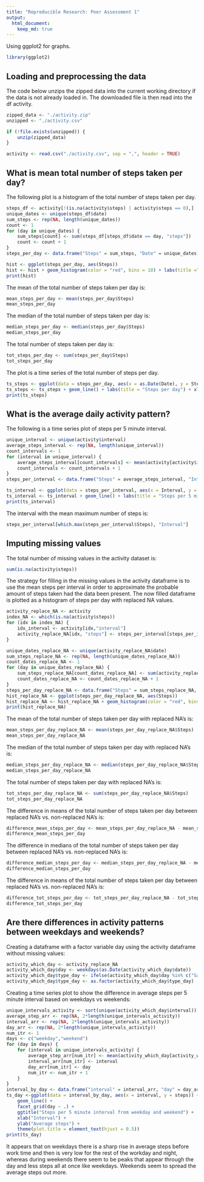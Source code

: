 ```yaml
---
title: "Reproducible Research: Peer Assessment 1"
output: 
  html_document:
    keep_md: true
---
```


Using ggplot2 for graphs.
```r
library(ggplot2)
```

## Loading and preprocessing the data

The code below unzips the zipped data into the current working directory if the
data is not already loaded in. The downloaded file is then read into the df activity.
```r
zipped_data <- "./activity.zip"
unzipped <- "./activity.csv"

if (!file.exists(unzipped)) {
    unzip(zipped_data)
}

activity <- read.csv("./activity.csv", sep = ",", header = TRUE)
```

## What is mean total number of steps taken per day?

The following plot is a histogram of the total number of steps taken per day.
```r
steps_df <- activity[!(is.na(activity$steps) | activity$steps == 0),]
unique_dates <- unique(steps_df$date)
sum_steps <- rep(NA, length(unique_dates))
count <- 1
for (day in unique_dates) {
    sum_steps[count] <- sum(steps_df[steps_df$date == day, "steps"])
    count <- count + 1
}
steps_per_day <- data.frame("Steps" = sum_steps, "Date" = unique_dates)

hist <- ggplot(steps_per_day, aes(Steps))
hist <- hist + geom_histogram(color = "red", bins = 10) + labs(title ="Steps per day")
print(hist)
```

The mean of the total number of steps taken per day is:
```r
mean_steps_per_day <- mean(steps_per_day$Steps)
mean_steps_per_day
```
The median of the total number of steps taken per day is:
```r
median_steps_per_day <- median(steps_per_day$Steps)
median_steps_per_day
```
The total number of steps taken per day is:
```r
tot_steps_per_day <- sum(steps_per_day$Steps)
tot_steps_per_day
```


The plot is a time series of the total number of steps per day.
```r
ts_steps <- ggplot(data = steps_per_day, aes(x = as.Date(Date), y = Steps))
ts_steps <- ts_steps + geom_line() + labs(title = "Steps per day") + xlab("Steps") + ylab("Count")
print(ts_steps)
```

## What is the average daily activity pattern?

The following is a time series plot of steps per 5 minute interval.
```r
unique_interval <- unique(activity$interval)
average_steps_interval <- rep(NA, length(unique_interval))
count_intervals <- 1
for (interval in unique_interval) {
    average_steps_interval[count_intervals] <- mean(activity[activity$interval == interval, "steps"], na.rm = TRUE)
    count_intervals <- count_intervals + 1
}
steps_per_interval <- data.frame("Steps" = average_steps_interval, "Interval" = unique_interval)

ts_interval <- ggplot(data = steps_per_interval, aes(x = Interval, y = Steps))
ts_interval <- ts_interval + geom_line() + labs(title = "Steps per 5 min interval")
print(ts_interval)
```

The interval with the mean maximum number of steps is:
```r
steps_per_interval[which.max(steps_per_interval$Steps), "Interval"]
```

## Imputing missing values

The total number of missing values in the activity dataset is:
```r
sum(is.na(activity$steps))
```

The strategy for filling in the missing values in the activity dataframe is to use the mean steps per 
interval in order to approximate the probable amount of steps taken had the data been present. The now
filled dataframe is plotted as a histogram of steps per day with replaced NA values.
```r
activity_replace_NA <- activity
index_NA <- which(is.na(activity$steps))
for (idx in index_NA) {
    idx_interval <- activity[idx,"interval"]
    activity_replace_NA[idx, "steps"] <- steps_per_interval[steps_per_interval$Interval == idx_interval,"Steps"]
}

unique_dates_replace_NA <- unique(activity_replace_NA$date)
sum_steps_replace_NA <- rep(NA, length(unique_dates_replace_NA))
count_dates_replace_NA <- 1
for (day in unique_dates_replace_NA) {
    sum_steps_replace_NA[count_dates_replace_NA] <- sum(activity_replace_NA[activity_replace_NA$date == day, "steps"])
    count_dates_replace_NA <- count_dates_replace_NA + 1
}
steps_per_day_replace_NA <- data.frame("Steps" = sum_steps_replace_NA, "Date" = unique_dates_replace_NA)
hist_replace_NA <- ggplot(steps_per_day_replace_NA, aes(Steps))
hist_replace_NA <- hist_replace_NA + geom_histogram(color = "red", bins = 10) + labs(title ="Steps per day with replaced NA")
print(hist_replace_NA)
```

The mean of the total number of steps taken per day with replaced NA's is:
```r
mean_steps_per_day_replace_NA <- mean(steps_per_day_replace_NA$Steps)
mean_steps_per_day_replace_NA
```
The median of the total number of steps taken per day with replaced NA's is:
```r
median_steps_per_day_replace_NA <- median(steps_per_day_replace_NA$Steps)
median_steps_per_day_replace_NA
```
The total number of steps taken per day with replaced NA's is:
```r
tot_steps_per_day_replace_NA <- sum(steps_per_day_replace_NA$Steps)
tot_steps_per_day_replace_NA
```

The difference in means of the total number of steps taken per day between replaced NA's vs. non-replaced NA's is:
```r
difference_mean_steps_per_day <- mean_steps_per_day_replace_NA - mean_steps_per_day
difference_mean_steps_per_day
```
The difference in medians of the total number of steps taken per day between replaced NA's vs. non-replaced NA's is:
```r
difference_median_steps_per_day <- median_steps_per_day_replace_NA - median_steps_per_day
difference_median_steps_per_day
```
The difference in means of the total number of steps taken per day between replaced NA's vs. non-replaced NA's is:
```r
difference_tot_steps_per_day <- tot_steps_per_day_replace_NA - tot_steps_per_day
difference_tot_steps_per_day
```

## Are there differences in activity patterns between weekdays and weekends?

Creating a dataframe with a factor variable day using the activity dataframe without missing values:
```r
activity_which_day <- activity_replace_NA
activity_which_day$day <- weekdays(as.Date(activity_which_day$date))
activity_which_day$type_day <- ifelse(activity_which_day$day %in% c("Saturday","Sunday"), "weekend", "weekday")
activity_which_day$type_day <- as.factor(activity_which_day$type_day)
```

Creating a time series plot to show the difference in average steps per 5 minute interval based on weekdays vs weekends:
```r
unique_intervals_activity <- sort(unique(activity_which_day$interval))
average_step_arr <- rep(NA, 2*length(unique_intervals_activity))
interval_arr <- rep(NA, 2*length(unique_intervals_activity))
day_arr <- rep(NA, 2*length(unique_intervals_activity))
num_itr <- 1
days <- c("weekday","weekend")
for (day in days) {
    for (interval in unique_intervals_activity) {
        average_step_arr[num_itr] <- mean(activity_which_day[activity_which_day$type_day == day & activity_which_day$interval == interval, "steps"], na.rm = TRUE)
        interval_arr[num_itr] <- interval
        day_arr[num_itr] <- day
        num_itr <- num_itr + 1
    }
}
interval_by_day <- data.frame("interval" = interval_arr, "day" = day_arr, "steps" = average_step_arr)
ts_day <-ggplot(data = interval_by_day, aes(x = interval, y = steps)) + 
    geom_line() +
    facet_grid(day ~ .) +
    ggtitle("Steps per 5 minute interval from weekday and weekend") +
    xlab("Interval") +
    ylab("Average steps") +
    theme(plot.title = element_text(hjust = 0.5))
print(ts_day)
```

It appears that on weekdays there is a sharp rise in average steps before work time and then is very low for the rest of the workday and night, whereas during weekends there seem to be peaks that appear through the day and less steps all at once like weekdays. Weekends seem to spread the average steps out more.

